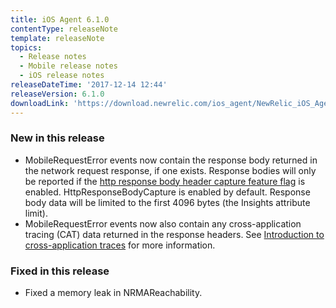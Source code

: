 ```yaml
---
title: iOS Agent 6.1.0
contentType: releaseNote
template: releaseNote
topics:
  - Release notes
  - Mobile release notes
  - iOS release notes
releaseDateTime: '2017-12-14 12:44'
releaseVersion: 6.1.0
downloadLink: 'https://download.newrelic.com/ios_agent/NewRelic_iOS_Agent_6.1.0.zip'
---
```


### New in this release

* MobileRequestError events now contain the response body returned in the network request response, if one exists. Response bodies will only be reported if the [http response body header capture feature flag](https://docs.newrelic.com/docs/mobile-monitoring/new-relic-mobile-ios/api-guides/ios-agent-configuration-feature-flags#httpResponseBodyCapture) is enabled. HttpResponseBodyCapture is enabled by default. Response body data will be limited to the first 4096 bytes (the Insights attribute limit).
* MobileRequestError events now also contain any cross-application tracing (CAT) data returned in the response headers. See [Introduction to cross-application traces](https://docs.newrelic.com/docs/apm/transactions/cross-application-traces/introduction-cross-application-traces) for more information.

### Fixed in this release

* Fixed a memory leak in NRMAReachability.
